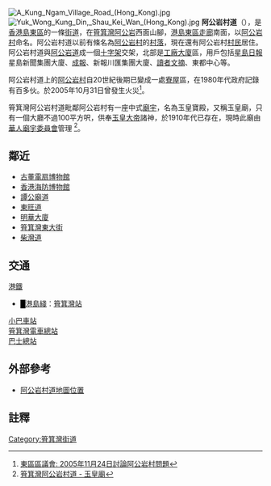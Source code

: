 {{not|阿公岩道}}
{{Infobox Hong Kong Street
|   中文街道名稱 =  阿公岩村道
|   英文街道名稱 =  A Kung Ngam Village Road
|   圖片         =  Image:HK A Kung Ngam Village Road 3.JPG
|   圖片說明     = 阿公岩村道
|   隸屬幹線     = 
|   路段總長度   = 0.28
|   車速限制     = 50
|   行車線數量   = 雙線雙程
|   所在地區     = [[東區_(香港)|東區]][[筲箕灣|筲箕灣]][[阿公岩|阿公岩]]
|   起點         = [[筲箕灣東大街|筲箕灣東大街]]/[[東喜道|東喜道]]/[[愛禮街|愛禮街]]
|   終點         = [[譚公廟道|譚公廟道]]/-{[[阿公岩村里|阿公岩村里]]}-
|   道路命名日期 = 
|   命名文件     =  
|   道路動工日期 =  
|   道路興建計劃 =  
|   道路舊名資料 =  
|   通車日期     = 
}}
{{Commonscat|A Kung Ngam Village Road}}
[[File:A_Kung_Ngam_Village_Road_(Hong_Kong).jpg|thumb]]
[[File:Yuk_Wong_Kung_Din,_Shau_Kei_Wan_(Hong_Kong).jpg|thumb]]
'''阿公岩村道'''（{{lang-en|A Kung Ngam Village Road}}），是[[香港島|香港島]][[東區_(香港)|東區]]的一條[[街道|街道]]，在[[筲箕灣|筲箕灣]][[阿公岩|阿公岩]]西面山腳，[[港島東區走廊|港島東區走廊]]南面，以[[阿公岩村|阿公岩村]]命名。阿公岩村道以前有條名為[[阿公岩村|阿公岩村]]的[[村落|村落]]，現在還有阿公岩村[[村民|村民]]居住。阿公岩村道與[[阿公岩道|阿公岩道]]成一個[[十字架|十字架]]交架，北部是[[工廠|工廠]][[大廈|大廈]]區，用戶包括[[星島日報|星島日報]]星島新聞集團大廈、[[成報|成報]]、新報川匯集團大廈、[[讀者文摘|讀者文摘]]、東都中心等。

阿公岩村道上的[[阿公岩村|阿公岩村]]自20世紀後期已變成一處[[寮屋|寮屋]]區，在1980年代政府記錄有百多伙。於2005年10月31日曾發生火災<ref> [http://www.districtcouncils.gov.hk/east_d/chinese/doc/EDC_12th_minute_051124_c.doc 東區區議會: 2005年11月24日討論阿公岩村問題]{{dead link|date=2018年5月 |bot=InternetArchiveBot |fix-attempted=yes }}</ref>。

筲箕灣阿公岩村道毗鄰阿公岩村有一座中式[[廟宇|廟宇]]，名為玉皇寶殿，又稱玉皇廟，只有一個大廳不過100平方呎，供奉[[玉皇大帝|玉皇大帝]]諸神，於1910年代已存在，現時此廟由[[華人廟宇委員會|華人廟宇委員會]]管理
<ref>[http://www.hkinnovation.com/bighongkong/yukwongtemple/ 筲箕灣阿公岩村道 - 玉皇廟]{{dead link|date=2018年5月 |bot=InternetArchiveBot |fix-attempted=yes }}</ref>。

==鄰近==
* [[古董電扇博物館|古董電扇博物館]] 
* [[香港海防博物館|香港海防博物館]]
* [[譚公廟道|譚公廟道]]
* [[東旺道|東旺道]]
* [[明華大廈|明華大廈]] 
* [[筲箕灣東大街|筲箕灣東大街]]
* [[柴灣道|柴灣道]]

==交通==
;[[港鐵|港鐵]]
*<font color="{{港島綫色彩}}">█</font>[[港島綫|港島綫]]：[[筲箕灣站|筲箕灣站]]
;[[小巴|小巴]][[車站|車站]]
;[[筲箕灣電車總站|筲箕灣電車總站]]
;[[巴士總站|巴士總站]]

== 外部參考 ==
* [http://www.centamap.com/gc/centamaplocation.aspx?x=841896&y=815841&sx=841896.752&sy=815841.036&z=3&lg=b5 阿公岩村道地圖位置] {{Wayback|url=http://www.centamap.com/gc/centamaplocation.aspx?x=841896&y=815841&sx=841896.752&sy=815841.036&z=3&lg=b5 |date=20190713064013 }}

==註釋==
{{reflist|2}}

[[Category:筲箕灣街道|Category:筲箕灣街道]]